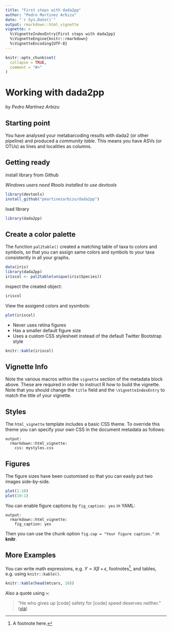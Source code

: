 ```yaml
---
title: "First steps with dada2pp"
author: "Pedro Martinez Arbizu"
date: "`r Sys.Date()`"
output: rmarkdown::html_vignette
vignette: >
  %\VignetteIndexEntry{First steps with dada2pp}
  %\VignetteEngine{knitr::rmarkdown}
  %\VignetteEncoding{UTF-8}
---
```


```r
knitr::opts_chunk$set(
  collapse = TRUE,
  comment = "#>"
)
```
# Working with dada2pp
by *Pedro Martinez Arbizu*


## Starting point
You have analysed your metabarcoding results with dada2 (or other pipeline) and produced a
 *community table*. This means you have ASVs (or OTUs) as lines and localities as columns.

## Getting ready
install library from Github

*Windows users need Rtools installed to use devtools*
```r
library(devtools)
install_github("pmartinezarbizu/dada2pp")
```


load library
```r
library(dada2pp)
```

## Create a color palette
The function `pal2table()` created a matching table of taxa to colors and symbols, so that you can
assign same colors and symbols to your taxa consistently in all your graphs. 
```r
data(iris)
library(dada2pp)
iriscol <- pal2table(unique(iris$Species))
```
inspect the created object:
```r
iriscol
```
View the assigend colors and sysmbols:
```r
plot(iriscol)
```



- Never uses retina figures
- Has a smaller default figure size
- Uses a custom CSS stylesheet instead of the default Twitter Bootstrap style

```r
knitr::kable(iriscol)
```

## Vignette Info

Note the various macros within the `vignette` section of the metadata block above. These are required in order to instruct R how to build the vignette. Note that you should change the `title` field and the `\VignetteIndexEntry` to match the title of your vignette.

## Styles

The `html_vignette` template includes a basic CSS theme. To override this theme you can specify your own CSS in the document metadata as follows:

    output: 
      rmarkdown::html_vignette:
        css: mystyles.css

## Figures

The figure sizes have been customised so that you can easily put two images side-by-side. 

```r
plot(1:10)
plot(10:1)
```

You can enable figure captions by `fig_caption: yes` in YAML:

    output:
      rmarkdown::html_vignette:
        fig_caption: yes

Then you can use the chunk option `fig.cap = "Your figure caption."` in **knitr**.

## More Examples

You can write math expressions, e.g. $Y = X\beta + \epsilon$, footnotes^[A footnote here.], and tables, e.g. using `knitr::kable()`.

```r
knitr::kable(head(mtcars, 10))
```

Also a quote using `>`:

> "He who gives up [code] safety for [code] speed deserves neither."
([via](https://twitter.com/hadleywickham/status/504368538874703872))
